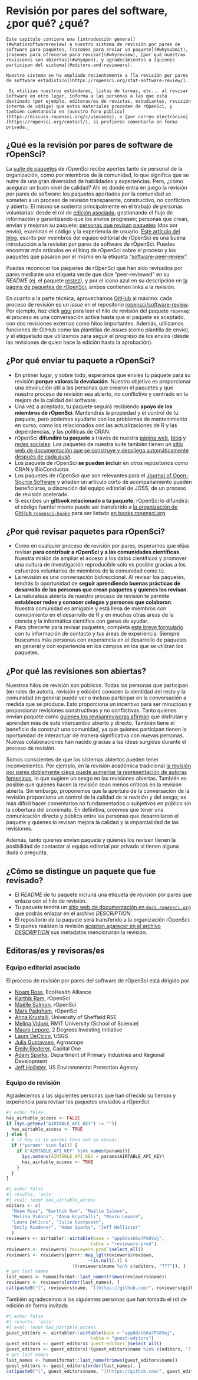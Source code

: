 # Revisión por pares del software, ¿por qué? ¿qué? {#softwarereviewintro}

```block
Este capítulo contiene una [introducción general](#whatissoftwarereview) a nuestro sistema de revisión por pares de software para paquetes, [razones para enviar un paquete](#whysubmit), [razones para ofrecerse para revisar](#whyreview), [por qué nuestras revisiones son abiertas](#whyopen), y agradecimientos a [quienes participan del sistema](#editors-and-reviewers).

Nuestro sistema se ha ampliado recientemente a [la revisión por pares de software estadístico](https://ropensci.org/stat-software-review/).

_Si utilizas nuestros estándares, listas de tareas, etc... al revisar software en otro lugar, informa a las personas a las que está destinado (por ejemplo, editoras/es de revistas, estudiantes, revisión interna de código) que estos materiales proceden de rOpenSci, y también cuéntanoslo en [nuestro foro público](https://discuss.ropensci.org/c/usecases), o [por correo electrónico](https://ropensci.org/contact/), si prefieres comentarlo en forma privada._ 
```

## ¿Qué es la revisión por pares de software de rOpenSci? {#whatissoftwarereview}

La [suite de paquetes](https://ropensci.org/packages/) de rOpenSci recibe aportes tanto de personal de la organización, como por miembros de la comunidad, lo que significa que se nutre de una gran diversidad de habilidades y experiencias.
Pero, ¿cómo asegurar un buen nivel de calidad?
Ahí es donde entra en juego la revisión por pares de software: los paquetes aportados por la comunidad se someten a un proceso de revisión transparente, constructivo, no conflictivo y abierto.
El mismo se sustenta principalmente en el trabajo de personas voluntarias: desde el rol de [edición asociada](#associateditors), gestionando el flujo de información y garantizando que los envíos progresen; personas que crean, envían y mejoran su paquete; [personas que revisan paquetes](#reviewers) (dos por envío), examinan el código y la experiencia de usuario.
[Este artículo del blog](https://www.numfocus.org/blog/how-ropensci-uses-code-review-to-promote-reproducible-science/), escrito por miembros del equipo editorial de rOpenSci es una buena introducción a la revisión por pares de software de rOpenSci.
Puedes encontrar más artículos en el blog de rOpenSci sobre el proceso y los paquetes que pasaron por el mismo en la etiqueta ["software-peer-review"](https://ropensci.org/tags/software-peer-review/).

Puedes reconocer los paquetes de rOpenSci que han sido revisados por pares mediante una etiqueta verde que dice "peer-reviewed" en su *README* (ej. el paquete [restez](https://github.com/ropensci/restez#locally-query-genbank-)), y por el icono azul en su descripción en [la página de paquetes de rOpenSci](https://ropensci.org/packages/), ambos contienen links a la revisión.

En cuanto a la parte técnica, aprovechamos [GitHub](https://github.com/) al máximo: cada proceso de revisión es un *issue* en el repositorio [ropensci/software-review](https://github.com/ropensci/software-review/).
Por ejemplo, haz click [aquí](https://github.com/ropensci/software-review/issues/24) para leer el hilo de revisión del paquete `ropenaq`: el proceso es una conversación activa hasta que el paquete es aceptado, con dos revisiones externas como hitos importantes.
Además, utilizamos funciones de GitHub como las plantillas de *issues* (como plantilla de envío), y el etiquetado que utilizamos para seguir el progreso de los envíos (desde las revisiones de quien hace la edición hasta la aprobación).

## ¿Por qué enviar tu paquete a rOpenSci? {#whysubmit}

-   En primer lugar, y sobre todo, esperamos que envíes tu paquete para su revisión **porque valoras la devolución**. Nuestro objetivo es proporcionar una devolución útil a las personas que crearon el paquetes y que nuestro proceso de revisión sea abierto, no conflictivo y centrado en la mejora de la calidad del software.
-   Una vez a aceptado, tu paquete seguirá recibiendo **apoyo de los miembros de rOpenSci**. Mantendrás la propiedad y el control de tu paquete, pero podemos ayudarte con los problemas de mantenimiento en curso, como los relacionados con las actualizaciones de R y las dependencias, y las políticas de CRAN.
-   rOpenSci **difundirá tu paquete** a través de nuestra [página web](https://ropensci.org/packages/), [blog](https://ropensci.org/blog/) y [redes sociales](https://twitter.com/ropensci). Los paquetes de nuestra suite también tienen un [sitio web de documentación que se construye y despliega automáticamente después de cada _push_](#docsropensci).
-   Los paquete de rOpenSci **se pueden incluir** en otros repositorios como CRAN y BioConductor.
-   Los paquetes de rOpenSci que son relevantes para el [Journal of Open-Source Software](https://joss.theoj.org/) y añaden un artículo corto de acompañamiento pueden beneficiarse, a discreción del equipo editorial de JOSS, de un proceso de revisión acelerado.
-   Si escribes un **gitbook relacionado a tu paquete**, rOpenSci lo difundirá: el código fuentel mismo puede ser transferido a [la organización de GitHub `ropensci-books`](https://github.com/ropensci-books) para ser listado [en books.ropensci.org](https://books.ropensci.org/).

## ¿Por qué revisar paquetes para rOpenSci? {#whyreview}

-   Como en cualquier proceso de revisión por pares, esperamos que elijas revisar **para contribuir a rOpenSci y a las comunidades científicas**. Nuestra misión de ampliar el acceso a los datos científicos y promover una cultura de investigación reproducible sólo es posible gracias a los esfuerzos voluntarios de miembros de la comunidad como tú.
-   La revisión es una conversación bidireccional. Al revisar los paquetes, tendrás la oportunidad de **seguir aprendiendo buenas prácticas de desarrollo de las personas que crean paquetes y quienes los revisan**.
-   La naturaleza abierta de nuestro proceso de revisión te permite **establecer redes y conocer colegas y personas que colaboran**. Nuestra comunidad es amigable y está llena de miembros con conocimiento en el desarrollo de R y en muchas otras áreas de la ciencia y la informática científica con ganas de ayudar.
-   Para ofrecerte para revisar paquetes, completa [este breve formulario](https://airtable.com/shrnfDI2S9uuyxtDw) con tu información de contacto y tus áreas de experiencia. Siempre buscamos más personas con experiencia en el desarrollo de paquetes en general y con experiencia en los campos en los que se utilizan los paquetes.

## ¿Por qué las revisiones son abiertas? {#whyopen}

Nuestros hilos de revisión son públicos.
Todas las personas que participan (en roles de autoría, revisión y edición) conocen la identidad del resto y la comunidad en general puede ver o incluso participar en la conversación a medida que se produce.
Esto proporciona un incentivo para ser minucioso y proporcionar revisiones constructivas y no conflictivas.
Tanto quienes envían paquete como [quienes los revisanrevisoras afirman](https://ropensci.org/tags/reviewer/) que disfrutan y aprenden más de este intercambio abierto y directo.
También tiene el beneficio de construir una comunidad, ya que quienes participan tienen la oportunidad de interactuar de manera significativa con nuevas personas.
Nuevas colaboraciones han nacido gracias a las ideas surgidas durante el proceso de revisión.

Somos conscientes de que los sistemas abiertos pueden tener inconvenientes.
Por ejemplo, en la revisión académica tradicional [la revisión por pares doblemente ciega puede aumentar la representación de autoras femeninas](https://www.sciencedirect.com/science/article/pii/S0169534707002704), lo que sugiere un sesgo en las revisiones abiertas.
También es posible que quienes hacen la revisión sean menos críticos en la revisión abierta.
Sin embargo, proponemos que la apertura de la conversación de la revisión proporciona un control de la calidad de la revisión y del sesgo; es más difícil hacer comentarios no fundamentados o subjetivos en público sin la cobertura del anonimato.
En definitiva, creemos que tener una comunicación directa y pública entre las personas que desarrollaron el paquete y quienes lo revisan mejora la calidad y la imparcialidad de las revisiones.

Además, tanto quienes envían paquete y quienes los revisan tienen la posibilidad de contactar al equipo editorial por privado si tienen alguna duda o pregunta.

## ¿Cómo se distingue un paquete que fue revisado?

-   El *README* de tu paquete incluirá una etiqueta de revisión por pares que enlaza con el hilo de revisión.
-   Tu paquete tendrá un [sitio web de documentación en `docs.ropensci.org`](#rodocsci) que podrás enlazar en el archivo *DESCRIPTION*.
-   El repositorio de tu paquete será transferido a la organización rOpenSci.
-   Si quines realizan la revisión [aceptan aparecer en el archivo *DESCRIPTION*](#authorship) sus metadatos mencionarán la revisión.

## Editoras/es y revisoras/es

### Equipo editorial asociado {#associateditors}

El proceso de revisión por pares del software de rOpenSci está dirigido por

-   [Noam Ross](https://github.com/noamross), EcoHealth Alliance
-   [Karthik Ram](https://github.com/karthik), rOpenSci
-   [Maëlle Salmon](https://github.com/maelle), rOpenSci
-   [Mark Padgham](https://github.com/mpadge), rOpenSci
-   [Anna Krystalli](https://github.com/annakrystalli), University of Sheffield RSE
-   [Melina Vidoni](https://github.com/melvidoni), RMIT University (School of Science)
-   [Mauro Lepore](https://github.com/maurolepore), 2 Degrees Investing Initiative
-   [Laura DeCicco](https://github.com/ldecicco-USGS), USGS
-   [Julia Gustavsen](https://github.com/jooolia), Agroscope
-   [Emily Riederer](https://github.com/emilyriederer), Capital One
-   [Adam Sparks](https://github.com/adamhsparks), Department of Primary Industries and Regional Development
-   [Jeff Hollister](https://github.com/jhollist), US Environmental Protection Agency

### Equipo de revisión

Agradecemos a las siguientes personas que han ofrecido su tiempo y experiencia para revisar los paquetes enviados a rOpenSci.

```r
#| echo: false
has_airtable_access <- FALSE
if (Sys.getenv("AIRTABLE_API_KEY") != ""){
  has_airtable_access <- TRUE
} else {
  # if key is in params then set as envvar:
  if ("params" %in% ls()) {
    if ("AIRTABLE_API_KEY" %in% names(params)){
      Sys.setenv(AIRTABLE_API_KEY = params$AIRTABLE_API_KEY)
      has_airtable_access <- TRUE
    }
  }
}
```

```r
#| echo: false
#| results: 'asis'
#| eval: !expr has_airtable_access
editors <- c(
  "Noam Ross", "Karthik Ram", "Maëlle Salmon",
  "Melina Vidoni", "Anna Krystalli", "Mauro Lepore", 
  "Laura DeCicco", "Julia Gustavsen",
  "Emily Riederer", "Adam Sparks", "Jeff Hollister"
  )
reviewers <- airtabler::airtable(base = "app8dssb6a7PG6Vwj", 
                                table = "reviewers-prod")
reviewers <- reviewers$`reviewers-prod`$select_all()
reviewers <- reviewers[purrr::map_lgl(reviewers$reviews, 
                               ~!is.null(.)) & 
                         !(reviewers$name %in% c(editors, "???")), ]
# get last names
last_names <- humaniformat::last_name(trimws(reviewers$name))
reviewers <- reviewers[order(last_names), ]
cat(paste0("[", reviewers$name, "](https://github.com/", reviewers$github, ")", collapse = " \U00B7 "))
```

También agradecemos a las siguientes personas que han tomado el rol de edición de forma invitada

```r
#| echo: false
#| results: 'asis'
#| eval: !expr has_airtable_access
guest_editors <- airtabler::airtable(base = "app8dssb6a7PG6Vwj", 
                                table = "guest-editors")
guest_editors <- guest_editors$`guest-editors`$select_all()
guest_editors <- guest_editors[!(guest_editors$name %in% c(editors, "???")), ]
# get last names
last_names <- humaniformat::last_name(trimws(guest_editors$name))
guest_editors <- guest_editors[order(last_names), ]
cat(paste0("[", guest_editors$name, "](https://github.com/", guest_editors$github, ")", collapse = " \U00B7 "))
```
